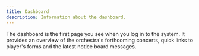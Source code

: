 ```yaml
---
title: Dashboard
description: Information about the dashboard.
---
```


The dashboard is the first page you see when you log in to the system. It provides an overview of the orchestra's forthcoming concerts, quick links to player's forms and the latest notice board messages. 